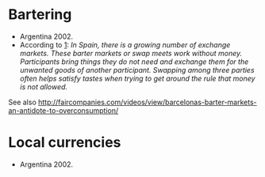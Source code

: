 
=Bartering=

* Argentina 2002.
* According to [http://en.wikipedia.org/wiki/Barter]: ''In Spain, there is a growing number of exchange markets. These barter markets or swap meets work without money. Participants bring things they do not need and exchange them for the unwanted goods of another participant. Swapping among three parties often helps satisfy tastes when trying to get around the rule that money is not allowed.''

See also  http://faircompanies.com/videos/view/barcelonas-barter-markets-an-antidote-to-overconsumption/

=Local currencies=

* Argentina 2002.